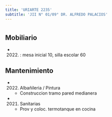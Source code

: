 ```yaml
---
title: 'URIARTE 2235'
subtitle: 'JII N° 01/09° DR. ALFREDO PALACIOS'
---
```


#


## Mobiliario

*  (2022) : mesa inicial 10, silla escolar 60 





## Mantenimiento

*  (2022) Albañileria / Pintura 
    + Construccion tramo pared medianera

*  (2021) Sanitarias 
    + Prov y coloc. termotanque en cocina



